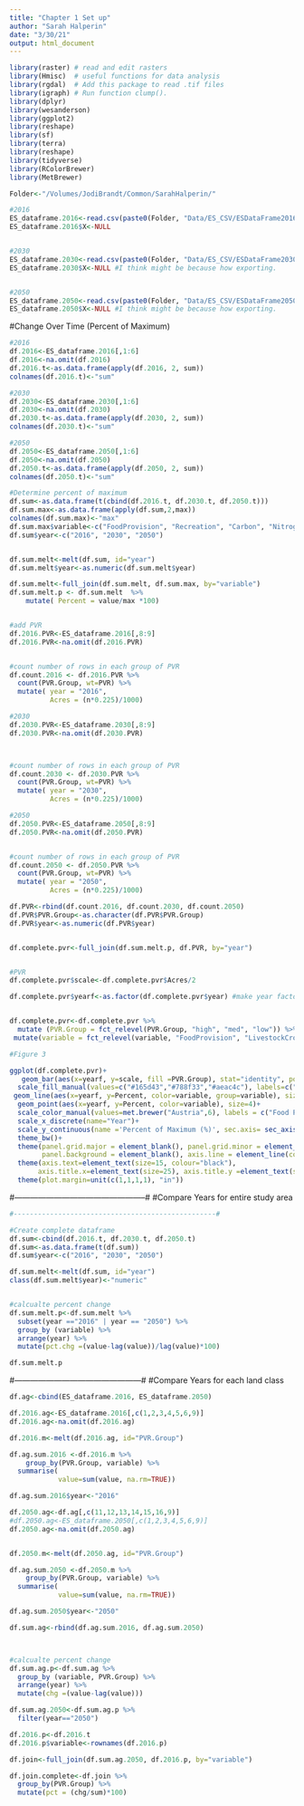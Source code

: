 ```yaml
---
title: "Chapter 1 Set up"
author: "Sarah Halperin"
date: "3/30/21"
output: html_document
---
```


```r
library(raster) # read and edit rasters
library(Hmisc)  # useful functions for data analysis
library(rgdal)  # Add this package to read .tif files
library(igraph) # Run function clump().
library(dplyr) 
library(wesanderson)
library(ggplot2)
library(reshape)
library(sf)
library(terra)
library(reshape)
library(tidyverse)
library(RColorBrewer)
library(MetBrewer)

```


```r
Folder<-"/Volumes/JodiBrandt/Common/SarahHalperin/"

#2016
ES_dataframe.2016<-read.csv(paste0(Folder, "Data/ES_CSV/ESDataFrame2016_Full.csv")) 
ES_dataframe.2016$X<-NULL 


#2030
ES_dataframe.2030<-read.csv(paste0(Folder, "Data/ES_CSV/ESDataFrame2030_Full.csv"))
ES_dataframe.2030$X<-NULL #I think might be because how exporting. 


#2050
ES_dataframe.2050<-read.csv(paste0(Folder, "Data/ES_CSV/ESDataFrame2050_Full.csv"))
ES_dataframe.2050$X<-NULL #I think might be because how exporting. 

```


#Change Over Time (Percent of Maximum)
```r
#2016
df.2016<-ES_dataframe.2016[,1:6]
df.2016<-na.omit(df.2016)
df.2016.t<-as.data.frame(apply(df.2016, 2, sum))
colnames(df.2016.t)<-"sum"

#2030
df.2030<-ES_dataframe.2030[,1:6]
df.2030<-na.omit(df.2030)
df.2030.t<-as.data.frame(apply(df.2030, 2, sum))
colnames(df.2030.t)<-"sum"

#2050
df.2050<-ES_dataframe.2050[,1:6]
df.2050<-na.omit(df.2050)
df.2050.t<-as.data.frame(apply(df.2050, 2, sum))
colnames(df.2050.t)<-"sum"

#Determine percent of maximum 
df.sum<-as.data.frame(t(cbind(df.2016.t, df.2030.t, df.2050.t)))
df.sum.max<-as.data.frame(apply(df.sum,2,max))
colnames(df.sum.max)<-"max"
df.sum.max$variable<-c("FoodProvision", "Recreation", "Carbon", "NitrogenRetention", "Habitat", "LivestockCropProduction")
df.sum$year<-c("2016", "2030", "2050")


df.sum.melt<-melt(df.sum, id="year")
df.sum.melt$year<-as.numeric(df.sum.melt$year) 

df.sum.melt<-full_join(df.sum.melt, df.sum.max, by="variable")
df.sum.melt.p <- df.sum.melt  %>%
    mutate( Percent = value/max *100)


#add PVR 
df.2016.PVR<-ES_dataframe.2016[,8:9]
df.2016.PVR<-na.omit(df.2016.PVR)


#count number of rows in each group of PVR
df.count.2016 <- df.2016.PVR %>%
  count(PVR.Group, wt=PVR) %>%
  mutate( year = "2016", 
          Acres = (n*0.225)/1000)

#2030 
df.2030.PVR<-ES_dataframe.2030[,8:9]
df.2030.PVR<-na.omit(df.2030.PVR)



#count number of rows in each group of PVR
df.count.2030 <- df.2030.PVR %>%
  count(PVR.Group, wt=PVR) %>%
  mutate( year = "2030", 
          Acres = (n*0.225)/1000)

#2050
df.2050.PVR<-ES_dataframe.2050[,8:9]
df.2050.PVR<-na.omit(df.2050.PVR)


#count number of rows in each group of PVR
df.count.2050 <- df.2050.PVR %>%
  count(PVR.Group, wt=PVR) %>%
  mutate( year = "2050", 
          Acres = (n*0.225)/1000)

df.PVR<-rbind(df.count.2016, df.count.2030, df.count.2050)
df.PVR$PVR.Group<-as.character(df.PVR$PVR.Group)
df.PVR$year<-as.numeric(df.PVR$year)


df.complete.pvr<-full_join(df.sum.melt.p, df.PVR, by="year")


#PVR
df.complete.pvr$scale<-df.complete.pvr$Acres/2

df.complete.pvr$yearf<-as.factor(df.complete.pvr$year) #make year factor for figure 


df.complete.pvr<-df.complete.pvr %>%
  mutate (PVR.Group = fct_relevel(PVR.Group, "high", "med", "low")) %>% 
 mutate(variable = fct_relevel(variable, "FoodProvision", "LivestockCropProduction", "Carbon", "NitrogenRetention", "Habitat", "Recreation"))

#Figure 3

ggplot(df.complete.pvr)+
   geom_bar(aes(x=yearf, y=scale, fill =PVR.Group), stat="identity", position="dodge")+
  scale_fill_manual(values=c("#165d43","#788f33","#aeac4c"), labels=c("High", "Medium", "Low"), na.translate=F, name = "Agricultural Land Quality" )+
 geom_line(aes(x=yearf, y=Percent, color=variable, group=variable), size=1)+
  geom_point(aes(x=yearf, y=Percent, color=variable), size=4)+
  scale_color_manual(values=met.brewer("Austria",6), labels = c("Food Provision", "Livestock Crop Production", "Carbon Sequestration", "Nitrogen Retention", "Habitat Quality", "Recreation"), name = "Ecosystem Service")+
  scale_x_discrete(name="Year")+
  scale_y_continuous(name ='Percent of Maximum (%)', sec.axis= sec_axis( ~ . *2, name ='Area (Thousand of Acres)'))+ 
  theme_bw()+
  theme(panel.grid.major = element_blank(), panel.grid.minor = element_blank(),
        panel.background = element_blank(), axis.line = element_line(colour = "black"))+
  theme(axis.text=element_text(size=15, colour="black"),
       axis.title.x=element_text(size=25), axis.title.y =element_text(size=15, face="bold"), legend.text=element_text(size=10))+
  theme(plot.margin=unit(c(1,1,1,1), "in"))

```
#--------------------------------------------------#
#Compare Years for entire study area
```r
#--------------------------------------------------#

#Create complete dataframe
df.sum<-cbind(df.2016.t, df.2030.t, df.2050.t)
df.sum<-as.data.frame(t(df.sum))
df.sum$year<-c("2016", "2030", "2050")

df.sum.melt<-melt(df.sum, id="year")
class(df.sum.melt$year)<-"numeric"


#calcualte percent change
df.sum.melt.p<-df.sum.melt %>%
  subset(year =="2016" | year == "2050") %>%
  group_by (variable) %>%
  arrange(year) %>%
  mutate(pct.chg =(value-lag(value))/lag(value)*100)

df.sum.melt.p

```
#------------------------------------------------#
#Compare Years for each land class 

```r
df.ag<-cbind(ES_dataframe.2016, ES_dataframe.2050)

df.2016.ag<-ES_dataframe.2016[,c(1,2,3,4,5,6,9)]
df.2016.ag<-na.omit(df.2016.ag) 

df.2016.m<-melt(df.2016.ag, id="PVR.Group")

df.ag.sum.2016 <-df.2016.m %>%
    group_by(PVR.Group, variable) %>%
  summarise(
            value=sum(value, na.rm=TRUE))

df.ag.sum.2016$year<-"2016"

df.2050.ag<-df.ag[,c(11,12,13,14,15,16,9)]
#df.2050.ag<-ES_dataframe.2050[,c(1,2,3,4,5,6,9)]
df.2050.ag<-na.omit(df.2050.ag) 


df.2050.m<-melt(df.2050.ag, id="PVR.Group")

df.ag.sum.2050 <-df.2050.m %>%
    group_by(PVR.Group, variable) %>%
  summarise(
            value=sum(value, na.rm=TRUE))

df.ag.sum.2050$year<-"2050"

df.sum.ag<-rbind(df.ag.sum.2016, df.ag.sum.2050)



#calcualte percent change
df.sum.ag.p<-df.sum.ag %>%
  group_by (variable, PVR.Group) %>%
  arrange(year) %>%
  mutate(chg =(value-lag(value)))

df.sum.ag.2050<-df.sum.ag.p %>%
  filter(year=="2050")

df.2016.p<-df.2016.t
df.2016.p$variable<-rownames(df.2016.p)

df.join<-full_join(df.sum.ag.2050, df.2016.p, by="variable")

df.join.complete<-df.join %>%
  group_by(PVR.Group) %>%
  mutate(pct = (chg/sum)*100)


```

